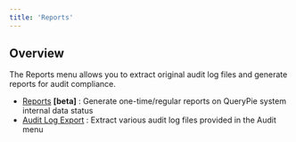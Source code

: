 ```yaml
---
title: 'Reports'
---
```


## Overview

The Reports menu allows you to extract original audit log files and generate reports for audit compliance.

* [Reports](reports/reports) **[beta]** : Generate one-time/regular reports on QueryPie system internal data status
* [Audit Log Export](reports/audit-log-export) : Extract various audit log files provided in the Audit menu
